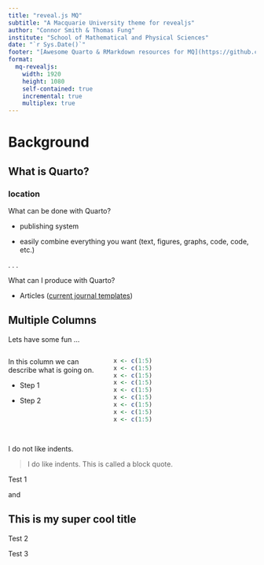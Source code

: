 ---
title: "reveal.js MQ"
subtitle: "A Macquarie University theme for revealjs"
author: "Connor Smith & Thomas Fung"
institute: "School of Mathematical and Physical Sciences"
date: "`r Sys.Date()`"
footer: "[Awesome Quarto & RMarkdown resources for MQ](https://github.com/SmithConnor/revealMQ-presentation)"
format: 
  mq-revealjs:
    width: 1920
    height: 1080
    self-contained: true
    incremental: true
    multiplex: true   
---

# Background {.title}

## What is Quarto?

### location

What can be done with Quarto?

-   publishing system

-   easily combine everything you want (text, figures, graphs, code, code, etc.)

. . .

What can I produce with Quarto?

-   Articles ([current journal templates](https://github.com/quarto-journals/))

## Multiple Columns

Lets have some fun ...

:::: {.columns}

::: {.column width="40%"}

In this column we can describe what is going on.

- Step 1

- Step 2

:::

::: {.column width="60%"}

```{.r .code-overflow-wrap code-line-numbers="|2|4-6"}
x <- c(1:5)
x <- c(1:5)
x <- c(1:5)
x <- c(1:5)
x <- c(1:5)
x <- c(1:5)
x <- c(1:5)
x <- c(1:5)
x <- c(1:5)
```

:::

::::

## 

I do not like indents.

> I do like indents. This is called a block quote.

:::{.callout-note}
Test 1
:::

and

:::{.callout-caution}
## This is my super cool title
Test 2
:::

:::{.callout}
Test 3
:::
